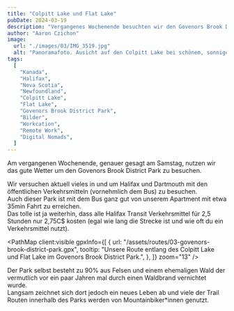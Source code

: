 ```yaml
---
title: "Colpitt Lake und Flat Lake"
pubDate: 2024-03-19
description: "Vergangenes Wochenende besuchten wir den Govenors Brook District Park und wanderten dort zwischen Colpitt Lake und Flat Lake."
author: "Aaron Czichon"
image:
  url: "./images/03/IMG_3519.jpg"
  alt: "Panoramafoto. Ausicht auf den Colpitt Lake bei schönem, sonnigen Wetter. Blickrichtung Osten nach Halifax."
tags:
  [
    "Kanada",
    "Halifax",
    "Nova Scotia",
    "Newfoundland",
    "Colpitt Lake",
    "Flat Lake",
    "Govenors Brook District Park",
    "Bilder",
    "Workcation",
    "Remote Work",
    "Digital Nomads",
  ]
---
```




Am vergangenen Wochenende, genauer gesagt am Samstag, nutzen wir das gute Wetter um den Govenors Brook District Park zu besuchen.

Wir versuchen aktuell vieles in und um Halifax und Dartmouth mit den öffentlichen Verkehrsmitteln (vornehmlich dem Bus) zu besuchen.  
Auch dieser Park ist mit dem Bus ganz gut von unserem Apartment mit etwa 35min Fahrt zu erreichen.  
Das tolle ist ja weiterhin, dass alle Halifax Transit Verkehrsmittel für 2,5 Stunden nur 2,75C$ kosten (egal wie lang die Strecke ist und wie oft du ein Verkehrsmittel nutzt).

<PathMap
  client:visible
  gpxInfo={[
    {
      url: "/assets/routes/03-govenors-brook-district-park.gpx",
      tooltip:
        "Unsere Route entlang des Colpitt Lake und Flat Lake im Govenors Brook District Park.",
    },
  ]}
  zoom="13"
/>

Der Park selbst besteht zu 90% aus Felsen und einem ehemaligen Wald der vermutlich vor ein paar Jahren mal durch einen Waldbrand vernichtet wurde.  
Langsam zeichnet sich dort jedoch ein neues Leben ab und viele der Trail Routen innerhalb des Parks werden von Mountainbiker\*innen genutzt.

<ContentImage
  src={IMG_3531}
  alt="Flat Lake bei strahlend blauem Himmel welcher sich im See spiegelte."
/>

<ContentImage
  src={IMG_8891}
  alt="Ausicht auf den Colpitt Lake bei schönem, sonnigen Wetter. Blickrichtung Osten nach Halifax."
/>

<ContentImage
  src={IMG_8896}
  alt="Felsiger Weg durch den Govenors Brook District Park. Rechts und links kleine Tannen. Sonniges Wetter."
/>

<ContentImage
  src={IMG_8900}
  alt="Mann rechts auf einem Fels stehend mit dem Rücken zur Kamera. Ausblick auf die felsige Landschaft des Govenors Brook District Park."
/>
